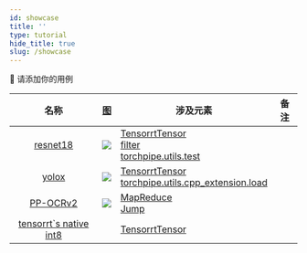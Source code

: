 ```yaml
---
id: showcase
title: ''
type: tutorial
hide_title: true
slug: /showcase
---
```



<div className="text--left margin-top--lg margin-bottom--lg">
    <p>
    <Link to="https://g.hz.netease.com/deploy/torchpipe-docs/-/edit/master/website/docs/showcase/showcase.mdx">🙏 请添加你的用例</Link>
    </p>
</div>

|    名称    | [图](../tools/vis.mdx)                 | 涉及元素                                                                                                  | 备注 |
|:----------:|----------------------------------------|-----------------------------------------------------------------------------------------------------------|------|
| [resnet18] | ![](../assets/resnet18_gpu_decode.svg) | [TensorrtTensor](../backend-reference/torch.mdx#tensorrttensor)<br />[filter]<br />[torchpipe.utils.test] |      |
|  [yolox]   | ![](../assets/yolox.svg)               | [TensorrtTensor](../backend-reference/torch.mdx#tensorrttensor)<br />[torchpipe.utils.cpp_extension.load] |      |
| [PP-OCRv2] | ![](../assets/ppocr.svg)               | [MapReduce](../Inter-node/graphtraversal.mdx#mapreduce)<br />[Jump]                                       |      |
|[tensorrt`s native int8]||[TensorrtTensor](../backend-reference/torch.mdx#tensorrttensor)||

[resnet18]: https://g.hz.netease.com/deploy/torchpipe/-/tree/master/examples/resnet18
[yolox]: https://g.hz.netease.com/deploy/torchpipe/-/tree/master/examples/yolox
[PP-OCRv2]: https://g.hz.netease.com/deploy/torchpipe/-/tree/master/examples/ppocr
[tensorrt`s native int8]: https://g.hz.netease.com/deploy/torchpipe/-/tree/master/examples/int8

<!-- 通用链接： -->
[torchpipe.utils.cpp_extension.load]: ../python/compile.mdx
[filter]: ../Inter-node/filter.mdx
[torchpipe.utils.test]: ../python/test.mdx
[Jump]: ../Inter-node/graphtraversal.mdx#jump

